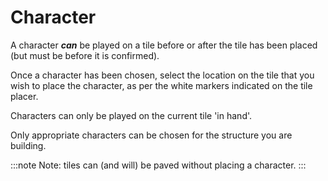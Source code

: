 # Character

A character _**can**_ be played on a tile before or after the tile has been placed (but must be before it is confirmed).

Once a character has been chosen, select the location on the tile that you wish to place the character, as per the white markers indicated on the tile placer.

Characters can only be played on the current tile 'in hand'.

Only appropriate characters can be chosen for the structure you are building.

:::note
Note: tiles can (and will) be paved without placing a character.
:::
